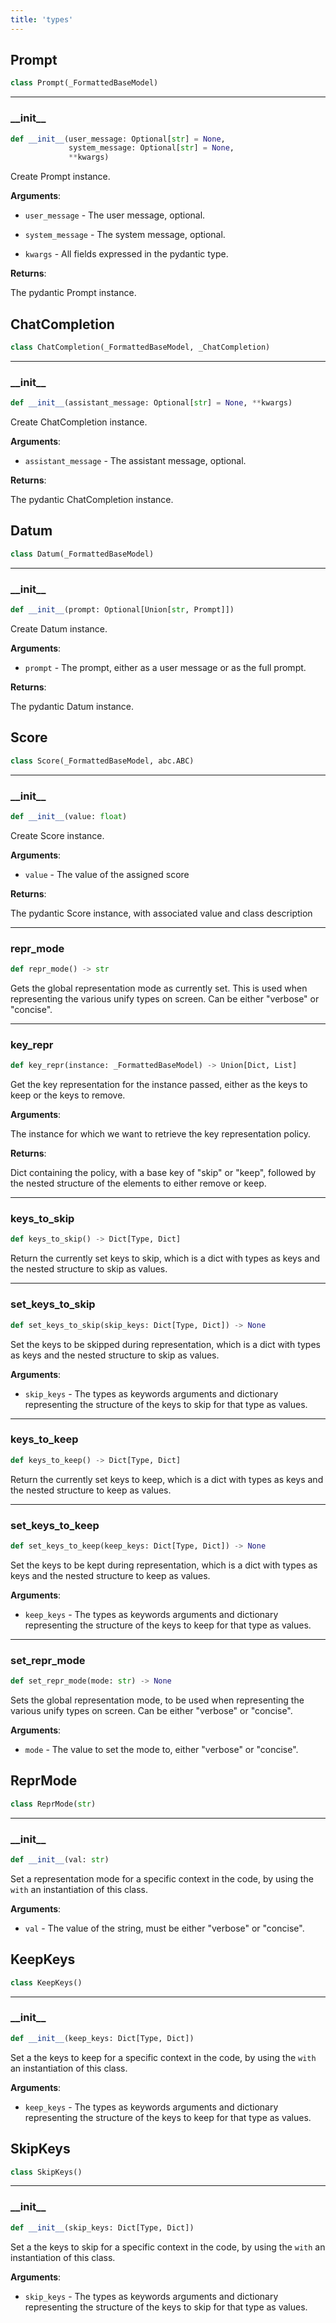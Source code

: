 ```yaml
---
title: 'types'
---
```


<a id="types.Prompt"></a>

## Prompt

```python
class Prompt(_FormattedBaseModel)
```

<a id="types.Prompt.__init__"></a>

---

### \_\_init\_\_

```python
def __init__(user_message: Optional[str] = None,
             system_message: Optional[str] = None,
             **kwargs)
```

Create Prompt instance.

**Arguments**:

- `user_message` - The user message, optional.
  
- `system_message` - The system message, optional.
  
- `kwargs` - All fields expressed in the pydantic type.
  

**Returns**:

  The pydantic Prompt instance.

<a id="types.ChatCompletion"></a>

## ChatCompletion

```python
class ChatCompletion(_FormattedBaseModel, _ChatCompletion)
```

<a id="types.ChatCompletion.__init__"></a>

---

### \_\_init\_\_

```python
def __init__(assistant_message: Optional[str] = None, **kwargs)
```

Create ChatCompletion instance.

**Arguments**:

- `assistant_message` - The assistant message, optional.
  

**Returns**:

  The pydantic ChatCompletion instance.

<a id="types.Datum"></a>

## Datum

```python
class Datum(_FormattedBaseModel)
```

<a id="types.Datum.__init__"></a>

---

### \_\_init\_\_

```python
def __init__(prompt: Optional[Union[str, Prompt]])
```

Create Datum instance.

**Arguments**:

- `prompt` - The prompt, either as a user message or as the full prompt.
  

**Returns**:

  The pydantic Datum instance.

<a id="types.Score"></a>

## Score

```python
class Score(_FormattedBaseModel, abc.ABC)
```

<a id="types.Score.__init__"></a>

---

### \_\_init\_\_

```python
def __init__(value: float)
```

Create Score instance.

**Arguments**:

- `value` - The value of the assigned score
  

**Returns**:

  The pydantic Score instance, with associated value and class description

<a id="types.repr_mode"></a>

---

### repr\_mode

```python
def repr_mode() -> str
```

Gets the global representation mode as currently set. This is used when representing
the various unify types on screen. Can be either "verbose" or "concise".

<a id="types.key_repr"></a>

---

### key\_repr

```python
def key_repr(instance: _FormattedBaseModel) -> Union[Dict, List]
```

Get the key representation for the instance passed, either as the keys to keep or
the keys to remove.

**Arguments**:

  The instance for which we want to retrieve the key representation policy.
  

**Returns**:

  Dict containing the policy, with a base key of "skip" or "keep", followed by
  the nested structure of the elements to either remove or keep.

<a id="types.keys_to_skip"></a>

---

### keys\_to\_skip

```python
def keys_to_skip() -> Dict[Type, Dict]
```

Return the currently set keys to skip, which is a dict with types as keys and the
nested structure to skip as values.

<a id="types.set_keys_to_skip"></a>

---

### set\_keys\_to\_skip

```python
def set_keys_to_skip(skip_keys: Dict[Type, Dict]) -> None
```

Set the keys to be skipped during representation, which is a dict with types as keys
and the nested structure to skip as values.

**Arguments**:

- `skip_keys` - The types as keywords arguments and dictionary representing the
  structure of the keys to skip for that type as values.

<a id="types.keys_to_keep"></a>

---

### keys\_to\_keep

```python
def keys_to_keep() -> Dict[Type, Dict]
```

Return the currently set keys to keep, which is a dict with types as keys and the
nested structure to keep as values.

<a id="types.set_keys_to_keep"></a>

---

### set\_keys\_to\_keep

```python
def set_keys_to_keep(keep_keys: Dict[Type, Dict]) -> None
```

Set the keys to be kept during representation, which is a dict with types as keys
and the nested structure to keep as values.

**Arguments**:

- `keep_keys` - The types as keywords arguments and dictionary representing the
  structure of the keys to keep for that type as values.

<a id="types.set_repr_mode"></a>

---

### set\_repr\_mode

```python
def set_repr_mode(mode: str) -> None
```

Sets the global representation mode, to be used when representing the various unify
types on screen. Can be either "verbose" or "concise".

**Arguments**:

- `mode` - The value to set the mode to, either "verbose" or "concise".

<a id="types.ReprMode"></a>

## ReprMode

```python
class ReprMode(str)
```

<a id="types.ReprMode.__init__"></a>

---

### \_\_init\_\_

```python
def __init__(val: str)
```

Set a representation mode for a specific context in the code, by using the
`with` an instantiation of this class.

**Arguments**:

- `val` - The value of the string, must be either "verbose" or "concise".

<a id="types.KeepKeys"></a>

## KeepKeys

```python
class KeepKeys()
```

<a id="types.KeepKeys.__init__"></a>

---

### \_\_init\_\_

```python
def __init__(keep_keys: Dict[Type, Dict])
```

Set a the keys to keep for a specific context in the code, by using the
`with` an instantiation of this class.

**Arguments**:

- `keep_keys` - The types as keywords arguments and dictionary representing the
  structure of the keys to keep for that type as values.

<a id="types.SkipKeys"></a>

## SkipKeys

```python
class SkipKeys()
```

<a id="types.SkipKeys.__init__"></a>

---

### \_\_init\_\_

```python
def __init__(skip_keys: Dict[Type, Dict])
```

Set a the keys to skip for a specific context in the code, by using the
`with` an instantiation of this class.

**Arguments**:

- `skip_keys` - The types as keywords arguments and dictionary representing the
  structure of the keys to skip for that type as values.

<a id="__init__"></a>
